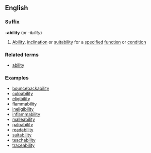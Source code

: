 ==English==
===Suffix===
'''-ability''' (or ''-ibility'')
#[[Ability]], [[inclination]] or [[suitability]] for a [[specified]] [[function]] or [[condition]]
===Related terms===
*[[ability]]
===Examples===
*[[bouncebackability]]
*[[culpability]]
*[[eligibility]]
*[[flammability]]
*[[ineligibility]]
*[[inflammability]]
*[[malleability]]
*[[palpability]]
*[[readability]]
*[[suitability]]
*[[teachability]]
*[[traceability]]